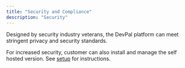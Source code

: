```yaml
---
title: "Security and Compliance"
description: "Security"
---
```


Designed by security industry veterans, the DevPal platform can meet stringent
privacy and security standards.

For increased security, customer can also install and manage the self hosted
version. See [setup](/devpal/introduction/setup) for instructions.

###

###
